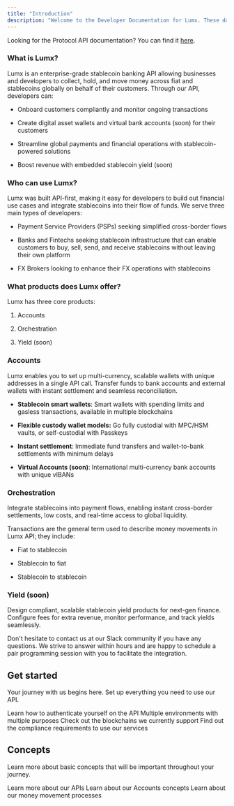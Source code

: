 ```yaml
---
title: "Introduction"
description: "Welcome to the Developer Documentation for Lumx. These docs are intended for developers looking to integrate Lumx API into their platform."
---
```


<Note>Looking for the Protocol API documentation? You can find it [here](https://protocol-docs.lumx.io/).</Note>

### What is Lumx?

Lumx is an enterprise-grade stablecoin banking API allowing businesses and developers to collect, hold, and move money across fiat and stablecoins globally on behalf of their customers. Through our API, developers can:

* Onboard customers compliantly and monitor ongoing transactions

* Create digital asset wallets and virtual bank accounts (soon) for their customers

* Streamline global payments and financial operations with stablecoin-powered solutions

* Boost revenue with embedded stablecoin yield (soon)

### Who can use Lumx?

Lumx was built API-first, making it easy for developers to build out financial use cases and integrate stablecoins into their flow of funds. We serve three main types of developers:

* Payment Service Providers (PSPs) seeking simplified cross-border flows

* Banks and Fintechs seeking stablecoin infrastructure that can enable customers to buy, sell, send, and receive stablecoins without leaving their own platform

* FX Brokers looking to enhance their FX operations with stablecoins

### What products does Lumx offer?

Lumx has three core products:

1. Accounts 

2. Orchestration

3. Yield (soon)

### Accounts

Lumx enables you to set up multi-currency, scalable wallets with unique addresses in a single API call. Transfer funds to bank accounts and external wallets with instant settlement and seamless reconciliation.

* **Stablecoin smart wallets**: Smart wallets with spending limits and gasless transactions, available in multiple blockchains

* **Flexible custody wallet models:** Go fully custodial with MPC/HSM vaults, or self-custodial with Passkeys

* **Instant settlement**: Immediate fund transfers and wallet-to-bank settlements with minimum delays  

* **Virtual Accounts (soon)**: International multi-currency bank accounts with unique vIBANs 

### Orchestration

Integrate stablecoins into payment flows, enabling instant cross-border settlements, low costs, and real-time access to global liquidity.

Transactions are the general term used to describe money movements in Lumx API; they include:

* Fiat to stablecoin

* Stablecoin to fiat

* Stablecoin to stablecoin

### Yield (soon)

Design compliant, scalable stablecoin yield products for next-gen finance. Configure fees for extra revenue, monitor performance, and track yields seamlessly. 

Don't hesitate to contact us at our Slack community if you have any questions. We strive to answer within hours and are happy to schedule a pair programming session with you to facilitate the integration.

## Get started

Your journey with us begins here. Set up everything you need to use our API.

<CardGroup cols={2}>
  <Card title="Authentication" href="/get-started/authentication">
    Learn how to authenticate yourself on the API
  </Card>

  <Card title="Environments" href="/get-started/environments">
    Multiple environments with multiple purposes
  </Card>

  <Card title="Blockchains" href="/get-started/blockchains">
    Check out the blockchains we currently support
  </Card>

  <Card title="Compliance Requirements" href="/get-started/troubleshooting">
    Find out the compliance requirements to use our services
  </Card>
</CardGroup>

## Concepts

Learn more about basic concepts that will be important throughout your journey.

<CardGroup cols={2}>
  <Card title="APIs" href="/concepts/APIs">
    Learn more about our APIs
  </Card>

  <Card title="Accounts" href="/concepts/accounts">
    Learn about our Accounts concepts
  </Card>

  <Card title="Orchestration" href="/concepts/orchestration">
    Learn about our money movement processes
  </Card>
</CardGroup>